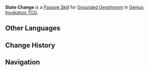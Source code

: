 {{Genius Invokation TCG Skill Infobox
|title      = State Change
|image      = State Change (Grounded Geoshroom) Character Card Skill.png
|type       = Passive Skill
|character  = Grounded Geoshroom
|element    = Geo
|matching   = 
|unaligned  = 
|energy     = 
|effect     = (Passive) When the battle begins this character will be in the '''Terrain Advantage''' State.<br>After this character takes {{color|Pyro DMG}}, it will become '''Scorched'''.<br>After this character takes {{color|Electro DMG}}, it will become '''Activated'''.<br><br>'''Terrain Advantage'''<br>The character '''deals +1 DMG'''.<br>(This character will permanently change its State if it takes {{color|Pyro DMG}} or {{color|Electro DMG}}.)<br><br>'''Scorched'''<br>After this character becomes Scorched, it will lose its original buff.<br><br>'''Activated'''<br>'''End Phase:''' The character gains 1 Energy.<br>'''After the character goes down''': The opposing active character gains 1 energy.
|order      = 4
}}
'''State Change''' is a [[Character Card Passive Skill|Passive Skill]] for [[Grounded Geoshroom (Character Card)|Grounded Geoshroom]] in [[Genius Invokation TCG]].

==Other Languages==
{{Other Languages|State Change (Winged Dendroshroom)}}

==Change History==
{{Change History|3.7}}

==Navigation==
{{Genius Invokation TCG Skill Navbox|Grounded Geoshroom}}
